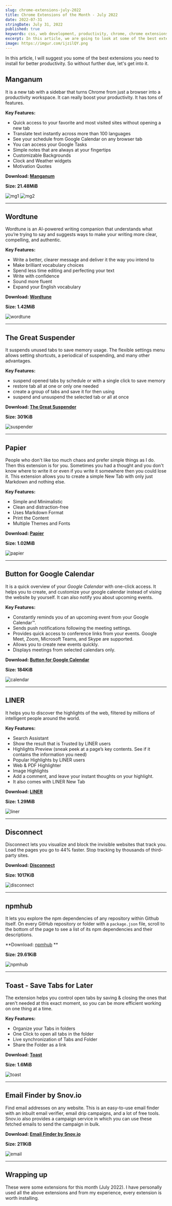 ```yaml
---
slug: chrome-extensions-july-2022
title: Chrome Extensions of the Month - July 2022
date: 2022-07-31
stringDate: July 31, 2022
published: true
keywords: css, web development, productivity, chrome, chrome extensions, chrome extensions of the month
excerpt: In this article, we are going to look at some of the best extensions of July that you need to install for better productivity. So without further due, let's get into it.
image: https://imgur.com/ijzilQY.png
---
```


In this article, I will suggest you some of the best extensions you need to install for better productivity.  So without further due, let's get into it. 


## Manganum

It is a new tab with a sidebar that turns Chrome from just a browser into a productivity workspace. It can really boost your productivity. It has tons of features.

**Key Features:**

- Quick access to your favorite and most visited sites without opening a new tab
- Translate text instantly across more than 100 languages
- See your schedule from Google Calendar on any browser tab
- You can access your Google Tasks
- Simple notes that are always at your fingertips
- Customizable Backgrounds 
- Clock and Weather widgets
- Motivation Quotes

**Download: [Manganum](https://chrome.google.com/webstore/detail/manganum-1-new-tab-for-ch/jbfeongihppeenfnaofmdeikahaefljd)** 

**Size: 21.48MiB**

![mg1](https://lh3.googleusercontent.com/3JmPUjaoj4kMOV8chuz5q6p_-fVIcoZbj1Lj8VuvGALmokvigvj37X4DeIUdL-rSMpTyZoBL3d7cZ8m_4eSMq91mEw=w640-h400-e365-rj-sc0x00ffffff)
![mg2](https://lh3.googleusercontent.com/h1pIsFmmUreduOnoQGMh7-TeEGiDY4ACArYr38uxRm9U7ZwLzxa8Keb7KlXqLZ1iJrBVPWDpzHJ-HY9nKxxs5cFN=w640-h400-e365-rj-sc0x00ffffff)

***

## Wordtune


Wordtune is an AI-powered writing companion that understands what you’re trying to say and suggests ways to make your writing more clear, compelling, and authentic. 


**Key Features:**

- Write a better, clearer message and deliver it the way you intend to
- Make brilliant vocabulary choices
- Spend less time editing and perfecting your text 
- Write with confidence 
- Sound more fluent
- Expand your English vocabulary


**Download: [Wordtune](https://chrome.google.com/webstore/detail/wordtune-ai-powered-writi/nllcnknpjnininklegdoijpljgdjkijc)**

**Size: 1.42MiB**

![wordtune](https://lh3.googleusercontent.com/SK-x_LSckiR6HDHUKEoCVJ_rHsEzV_FkHHTQ5OsTg7nc-ax2KxvACb8QMcQVHJt5uPFSzIY-LRBaDb4q7ObctlcTJQ=w640-h400-e365-rj-sc0x00ffffff)

***

## The Great Suspender


It suspends unused tabs to save memory usage. The flexible settings menu allows setting shortcuts, a periodical of suspending, and many other advantages.


**Key Features:**

- suspend opened tabs by schedule or with a single click to save memory
- restore tab all at one or only one needed
- create a group of tabs and save it for then using  
- suspend and unsuspend the selected tab or all at once

**Download: [The Great Suspender](https://chrome.google.com/webstore/detail/the-great-suspender-origi/ahmkjjgdligadogjedmnogbpbcpofeeo)**

**Size: 301KiB**


![suspender](https://lh3.googleusercontent.com/LDZLDIrFuGIAq4r73h_5tRV2xHBsJ8XybPHxsEIolVAMRxdLyakjtV4hKOKTwqIKajiutkOkh3RhMChvTZltefjq=w640-h400-e365-rj-sc0x00ffffff)

***

##  Papier

People who don't like too much chaos and prefer simple things as I do. Then this extension is for you. Sometimes you had a thought and you don't know where to write it or even if you write it somewhere then you could lose it. This extension allows you to create a simple New Tab with only just Markdown and nothing else.  

**Key Features:**
- Simple and Minimalistic
- Clean and distraction-free
- Uses Markdown Format
- Print the Content
- Multiple Themes and Fonts


**Download: [Papier](https://chrome.google.com/webstore/detail/papier/hhjeaokafplhjoogdemakihhdhffacia)**

**Size: 1.02MiB**

![papier](https://lh3.googleusercontent.com/pgpdqHqKKKc9tAcf7qFB1xpK86G4QSTWw--KGOUgu5YrtcaVrnRuTs5_Bi8hfSxWUENg61ngd5URsONmhT8Pai7t=w640-h400-e365-rj-sc0x00ffffff)

***

## Button for Google Calendar

It is a quick overview of your *Google Calendar* with one-click access. It helps you to create, and customize your google calendar instead of vising the website by yourself. It can also notify you about upcoming events.


**Key Features:**
- Constantly reminds you of an upcoming event from your Google Calendar™.
- Sends push notifications following the meeting settings. 
- Provides quick access to conference links from your events. Google Meet, Zoom, Microsoft Teams, and Skype are supported.
- Allows you to create new events quickly.
- Displays meetings from selected calendars only.

**Download: [Button for Google Calendar](https://chrome.google.com/webstore/detail/button-for-google-calenda/lfjnmopldodmmdhddmeacgjnjeakjpki?hl=en)**

**Size: 184KiB**


![calendar](https://lh3.googleusercontent.com/dGwxGUMR3WjiQco40QjBHHKzzuTsEYTqIFoJQcZcdKXiIz8kJ3YVrPjDuCjX-l-VTUJwfdkWKG0zIZ4dOHRJ57qyT3Q=w640-h400-e365-rj-sc0x00ffffff)

***

## LINER

It helps you to discover the highlights of the web, filtered by millions of intelligent people around the world.

**Key Features:**

- Search Assistant
- Show the result that is Trusted by LINER users
- Highlights Preview (sneak peek at a page’s key contents. See if it contains the information you need)
- Popular Highlights by LINER users 
- Web & PDF Highlighter
- Image Highlights
- Add a comment, and leave your instant thoughts on your highlight.
- It also comes with LINER New Tab 


**Download: [LINER](https://chrome.google.com/webstore/detail/liner-search-faster-highl/bmhcbmnbenmcecpmpepghooflbehcack)**

**Size: 1.29MiB**


![liner](https://lh3.googleusercontent.com/PMSe1LzBoaua4C_bCMWXN7WLXU50x5uDqCIk0iquyyGUzjQbXRc3JfsWNkXMwMVHpihJrRUqXBzlB40R5Owcf_K2Sw=w640-h400-e365-rj-sc0x00ffffff)

***

## Disconnect

Disconnect lets you visualize and block the invisible websites that track you. Load the pages you go to 44% faster. Stop tracking by thousands of third-party sites.


**Download: [Disconnect](https://chrome.google.com/webstore/detail/disconnect/jeoacafpbcihiomhlakheieifhpjdfeo)**

**Size: 1017KiB**

![disconnect](https://lh3.googleusercontent.com/zScj_Xh3uu7XFn1JjFJBk8dt2XYrIjzpwkVr8NQeroqmrfcv2QWOaTIdon45CQYVMtudznO_tI_c_GniYXk7RqheZA=w640-h400-e365-rj-sc0x00ffffff)

***

## npmhub

It lets you explore the npm dependencies of any repository within Github itself. On every GitHub repository or folder with a `package.json` file, scroll to the bottom of the page to see a list of its npm dependencies and their descriptions.

**Download: [npmhub](https://chrome.google.com/webstore/detail/npmhub/kbbbjimdjbjclaebffknlabpogocablj/related)
**

**Size: 29.61KiB**

![npmhub](https://lh3.googleusercontent.com/hHPmjpRrD3sD2BfKTcjZIXERzXKT9HmCiBAnQV0L8bNRQkFJbUwVz-9eSHoOJ1P87ix9K9yh4Em0VcAD7qvwZkhRbg=w640-h400-e365-rj-sc0x00ffffff)

***

## Toast - Save Tabs for Later

The extension helps you control open tabs by saving & closing the ones that aren't needed at this exact moment, so you can be more efficient working on one thing at a time.

**Key Features:**
- Organize your Tabs in folders
- One Click to open all tabs in the folder
- Live synchronization of Tabs and Folder
- Share the Folder as a link


**Download: [Toast](https://chrome.google.com/webstore/detail/toast-save-tabs-for-later/pejhbjnfifdecpkgcjhgmcaphdobmiie)**

**Size: 1.6MiB**


![toast](https://lh3.googleusercontent.com/U6PlL15uaEHveGPCyqnJ565-wfwSLUdXAcmJnq_Pk18HPI3_HddVMBexyMpyS6KuZMjCMaPg8dMLKjqnTGOxZ2sxiA=w640-h400-e365-rj-sc0x00ffffff)

***

## Email Finder by Snov.io

Find email addresses on any website. This is an easy-to-use email finder with an inbuilt email verifier, email drip campaigns, and a lot of free tools. Snov.io also provides a campaign service in which you can use these fetched emails to send the campaign in bulk.


**Download: [Email Finder by Snov.io](https://chrome.google.com/webstore/detail/email-finder-by-snovio/einnffiilpmgldkapbikhkeicohlaapj/related)**

**Size: 211KiB**

![email](https://lh3.googleusercontent.com/5waP6uFHAFW3DMSyacXNaeaStY_Puklfcqy2RzMNSYDZpVtdt1i5GmanVfUAlnMhCsnyLzEn7KgqzSXFP8oj9xhL-6g=w640-h400-e365-rj-sc0x00ffffff)

***

## Wrapping up

These were some extensions for this month (July 2022). I have personally used all the above extensions and from my experience, every extension is worth installing.


